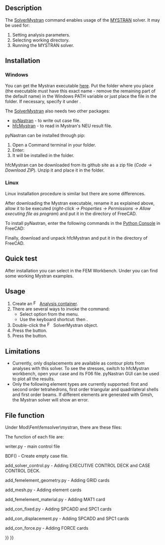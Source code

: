 <languages/>

{{Docnav
|[[FEM_SolverElmer|Solver Elmer]]
|[[FEM_SolverZ88|Solver Z88]]
|[[FEM_Workbench|FEM]]
|IconL=FEM_SolverElmer.svg
|IconR=FEM_SolverZ88.svg
|IconC=Workbench_FEM.svg
}}

{{GuiCommand
|Name=FEM SolverMystran
|MenuLocation=Solve → Solver Mystran
|Workbenches=[[FEM_Workbench|FEM]]
|Shortcut={{KEY|S}} {{KEY|M}}
|Version=0.20
|SeeAlso=[[FEM_tutorial|FEM tutorial]]
}}

==Description==

The [[FEM_SolverMystran|SolverMystran]] command enables usage of the [https://www.mystran.com MYSTRAN] solver. It may be used for:
# Setting analysis parameters.
# Selecting working directory.
# Running the MYSTRAN solver.

==Installation==

=== Windows ===

You can get the Mystran executable [https://github.com/MYSTRANsolver/MYSTRAN/releases here]. Put the folder where you place {{FileName|mystran.exe}} (the executable must have this exact name - remove the remaining part of the default name) in the Windows PATH variable or just place the file in the {{FileName|FreeCAD\bin}} folder. If necessary, specify it under {{MenuCommand|Preferences → FEM → Mystran}}.

The [[FEM_SolverMystran|SolverMystran]] also needs two other packages:
* [https://github.com/SteveDoyle2/pyNastran pyNastran] - to write out case file.
* [https://github.com/ceanwang/hfcMystran hfcMystran] - to read in Mystran's NEU result file.

pyNastran can be installed through pip:
# Open a Command terminal in your {{FileName|FreeCAD\bin}} folder. 
# Enter: {{Incode|python -m pip install pyNastran}}
# It will be installed in the {{FileName|FreeCAD\bin\lib\site-packages}} folder.

hfcMystran can be downloaded from its github site as a zip file (''Code → Download ZIP''). Unzip it and place it in the {{FileName|FreeCAD\Mod}} folder.

=== Linux ===

Linux installation procedure is similar but there are some differences. 

After downloading the Mystran executable, rename it as explained above, allow it to be executed (''right-click → Properties → Permissions → Allow executing file as program'') and put it in the {{FileName|usr/bin}} directory of FreeCAD. 

To install pyNastran, enter the following commands in the [[Python_Console|Python Console]] in FreeCAD:

{{Code|code=
import subprocess
subprocess.run(['pip', 'install', 'pyNastran'])
}}

Finally, download and unpack hfcMystran and put it in the {{FileName|usr/Mod}} directory of FreeCAD.

==Quick test==

After installation you can select {{MenuCommand|Utilities → Open FEM examples}} in the FEM Workbench. Under {{MenuCommand|Solver → Mystran}} you can find some working Mystran examples.

==Usage==

# Create an [[Image:FEM_Analysis.svg|16px|link=FEM_Analysis]] [[FEM_Analysis|Analysis container]].
# There are several ways to invoke the command:
#* Select {{MenuCommand|Solve → [[Image:FEM_SolverMystran.svg|x16px]] Solver Mystran}} option from the menu.
#* Use the keyboard shortcut: {{KEY|S}} then {{KEY|M}}.
# Double-click the [[Image:FEM_SolverMystran.svg|x16px]] SolverMystran object.
# Press the {{Button|Write}} button.
# Press the {{Button|Run}} button.

==Limitations==

* Currently, only displacements are available as contour plots from analyses with this solver. To see the stresses, switch to hfcMystran workbench, open your case and its F06 file. pyNastran GUI can be used to plot all the results.
* Only the following element types are currently supported: first and second order tetrahedrons, first order triangular and quadrilateral shells and first order beams. If different elements are generated with Gmsh, the Mystran solver will show an error.

==File function==

Under Mod\Fem\femsolver\mystran, there are these files:

{{Code|code=
add_con_displacement.py
add_con_fixed.py
add_con_force.py
add_femelement_geometry.py
add_femelement_material.py
add_mesh.py
add_solver_control.py
writer.py
solver.py
tasks.py
}}

The function of each file are:

writer.py - main control file

{{Code|code=
model = BDF()
model = add_solver_control.add_solver_control(pynasf, model, self)
model = add_femelement_geometry.add_femelement_geometry(pynasf, model, self)
model = add_mesh.add_mesh(pynasf, model, self)
model = add_femelement_material.add_femelement_material(pynasf, model, self)
model = add_con_fixed.add_con_fixed(pynasf, model, self)
model = add_con_displacement.add_con_displacement(pynasf, model, self)
model = add_con_force.add_con_force(pynasf, model, self)
}}

BDF() - Create empty case file.

{{Code|code=
$pyNastran: version=msc
$pyNastran: punch=False
$pyNastran: encoding=utf-8
$pyNastran: nnodes=0
$pyNastran: nelements=0
ENDDATA
}}

add_solver_control.py - Adding EXECUTIVE CONTROL DECK and CASE CONTROL DECK.

{{Code|code=
$EXECUTIVE CONTROL DECK
SOL 101
CEND
$CASE CONTROL DECK
ECHO = NONE
TITLE = pyNastran for generating solverinput for for Mystran
SUBCASE 1
    DISPLACEMENT(SORT1,REAL) = ALL
    LOAD = 1
    SPC = 1
    SPCFORCES(SORT1,REAL) = ALL
    STRESS(SORT1,REAL,VONMISES,BILIN) = ALL
    SUBTITLE = Default
BEGIN BULK
$PARAMS
PARAM       POST      -1
}}

add_femelement_geometry.py - Adding GRID cards

add_mesh.py - Adding element cards

add_femelement_material.py - Adding MAT1 card

add_con_fixed.py - Adding SPCADD and SPC1 cards

add_con_displacement.py - Adding SPCADD and SPC1 cards

add_con_force.py - Adding FORCE cards


{{Docnav
|[[FEM_SolverElmer|Solver Elmer]]
|[[FEM_SolverZ88|Solver Z88]]
|[[FEM_Workbench|FEM]]
|IconL=FEM_SolverElmer.svg
|IconR=FEM_SolverZ88.svg
|IconC=Workbench_FEM.svg
}}

{{FEM_Tools_navi{{#translation:}}}}
{{Userdocnavi{{#translation:}}}}